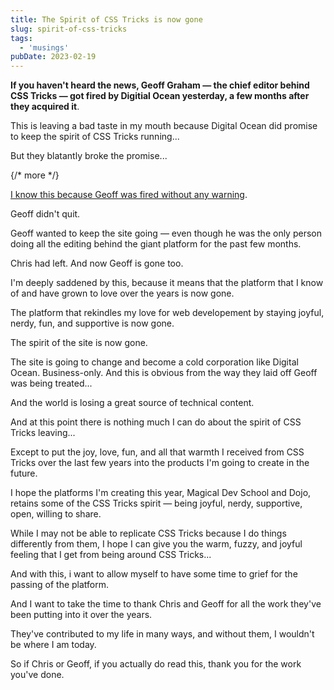 ```yaml
---
title: The Spirit of CSS Tricks is now gone
slug: spirit-of-css-tricks
tags:
  - 'musings'
pubDate: 2023-02-19
---
```


**If you haven't heard the news, Geoff Graham — the chief editor behind CSS Tricks — got fired by Digitial Ocean yesterday, a few months after they acquired it**.

This is leaving a bad taste in my mouth because Digital Ocean did promise to keep the spirit of CSS Tricks running...

But they blatantly broke the promise...

{/* more */}

[I know this because Geoff was fired without any warning](https://geoffgraham.me/blog/).

Geoff didn't quit.

Geoff wanted to keep the site going — even though he was the only person doing all the editing behind the giant platform for the past few months.

Chris had left. And now Geoff is gone too.

I'm deeply saddened by this, because it means that the platform that I know of and have grown to love over the years is now gone.

The platform that rekindles my love for web developement by staying joyful, nerdy, fun, and supportive is now gone.

The spirit of the site is now gone.

The site is going to change and become a cold corporation like Digital Ocean. Business-only. And this is obvious from the way they laid off Geoff was being treated...

And the world is losing a great source of technical content.

And at this point there is nothing much I can do about the spirit of CSS Tricks leaving...

Except to put the joy, love, fun, and all that warmth I received from CSS Tricks over the last few years into the products I'm going to create in the future.

I hope the platforms I'm creating this year, Magical Dev School and Dojo, retains some of the CSS Tricks spirit — being joyful, nerdy, supportive, open, willing to share.

While I may not be able to replicate CSS Tricks because I do things differently from them, I hope I can give you the warm, fuzzy, and joyful feeling that I get from being around CSS Tricks...

And with this, i want to allow myself to have some time to grief for the passing of the platform.

And I want to take the time to thank Chris and Geoff for all the work they've been putting into it over the years.

They've contributed to my life in many ways, and without them, I wouldn't be where I am today.

So if Chris or Geoff, if you actually do read this, thank you for the work you've done.
